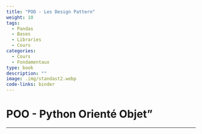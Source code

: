 ```yaml
---
title: "POO - Les Design Pattern"
weight: 10
tags:
  - Pandas
  - Bases
  - Libraries
  - Cours
categories:
  - Cours
  - Fondamentaux
type: book
description: ""
image: .img/standast2.webp
code-links: binder
---
```


# POO - Python Orienté Objet"

---

